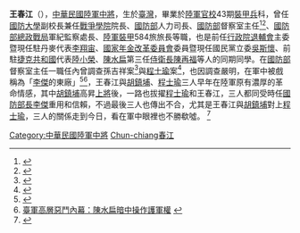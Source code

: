 {{autobiography|time=2016-11-15T10:12:43+00:00}}
{{expand|time=2016-11-14T14:22:25+00:00}}
{{Infobox_Officeholder
|name = 王春江
|order             = {{flagicon image|ROC National Defense University Flag.svg}} 第6任[[國防大學_(中華民國)|國防大學]]副校長兼任[[戰爭學院|戰爭學院]]院長
|term_start        = 2009年9月1日
|term_end          = 2011年1月31日
|predecessor       = [[李翔宙|李翔宙]]
|successor         =[[傅永茂|傅永茂]]
|order1            = {{flagicon image|ROC Ministry of National Defense Flag.svg}} [[中華民國國防部|國防部]]人力司司長
|term_start1        = 2008年3月1日
|term_end1         = 2009年8月31日
|predecessor1       = [[王木榮|王木榮]]
|successor1         =[[趙克達|趙克達]]
|term_start2        = 2005年6月1日
|term_end2          = 2005年9月15日
|predecessor2       = [[吳達澎|吳達澎]]
|successor2         = [[王宗海|王宗海]]
|order3            =  {{flagicon image|ROC Ministry of National Defense Flag.svg}} [[中華民國國防部|國防部]]督察室主任
|term_start3       = 2005年9月16日
|term_end3         = 2008年2月29日
|性別     = 男
|出生日期 = 1952年
|出生地點 = {{TWN}}
|逝世日期 = 
|逝世地點 = 
|居處     = 
|安葬地點 = 
|籍貫     = 
|職業     = 軍人
|父母     = 
|配偶     = 
|子女     = 
|親屬     = 
|國籍     = {{ROC}}
|信仰     = 
|學歷     = [[陸軍軍官學校|陸軍軍官學校]]43期[[裝甲兵|裝甲兵]]科
|別名     = 
|allegiance = {{ROC}}
|branch = {{flagicon image|Flag of the Republic of China Army.svg}} [[中華民國陸軍|中華民國陸軍]]
|rank = {{flagicon image|ROCA Lieutenant General's Flag.svg}} [[中將|中將]]
|serviceyears = 1974年－2011年
}}
'''王春江'''（{{bd|1952年||||}}），[[中華民國陸軍|中華民國陸軍]][[中將|中將]]，生於[[臺灣|臺灣]]，畢業於[[陸軍官校|陸軍官校]]43期[[裝甲兵|裝甲兵]]科，曾任[[國防大學_(中華民國)|國防大學]]副校長兼任[[戰爭學院|戰爭學院]]院長、[[中華民國國防部|國防部]]人力司長、[[中華民國國防部|國防部]]督察室主任<ref>{{Cite web |url=http://magazine.sina.com/bg/chinatimesweekly/1527/2007-05-29/ba34177.html |title=李天羽出線內幕 |accessdate=2016-11-15 |archive-date=2017-01-11 |archive-url=https://web.archive.org/web/20170111121248/http://magazine.sina.com/bg/chinatimesweekly/1527/2007-05-29/ba34177.html |dead-url=no }}</ref><ref>{{Cite web |url=http://city.udn.com/54532/2613163 |title=老李小李大不同李傑大砍國防組織李天羽全復原 |accessdate=2016-11-15 |archive-date=2016-11-15 |archive-url=https://web.archive.org/web/20161115195250/http://city.udn.com/54532/2613163 |dead-url=no }}</ref>、[[國防部政治作戰局|國防部總政戰局]]軍紀監察處長、[[陸軍|陸軍]][[裝甲|裝甲]]584旅旅長等職，也是前任[[行政院退輔會|行政院退輔會]]主委暨現任駐丹麥代表[[李翔宙|李翔宙]]、[[國家年金改革委員會|國家年金改革委員會]]委員暨現任國民黨立委[[吳斯懷|吳斯懷]]、前駐[[捷克共和國|捷克共和國]]代表[[陸小榮|陸小榮]]、[[陳水扁|陳水扁]]第三任[[總統府侍衛長|侍衛長]][[陳再福|陳再福]]等人的同期同學。在[[中華民國國防部|國防部]]督察室主任一職任內曾調查孫吉祥案<ref>{{Cite web |url=http://www.epochtimes.com/b5/5/9/16/n1054849.htm |title=孫吉祥案 國防部調查：機械問題與人為疏失 |accessdate=2016-11-15 |archive-date=2016-11-15 |archive-url=https://web.archive.org/web/20161115193211/http://www.epochtimes.com/b5/5/9/16/n1054849.htm |dead-url=no }}</ref>與[[程士瑜|程士瑜]]案<ref>{{Cite web |url=http://www.matsu.idv.tw/topicdetail.php?f=1&t=45399 |title=前馬祖司令官 帳目不明 程士瑜中將遭收押 |access-date=2016-11-15 |archive-date=2019-06-11 |archive-url=https://web.archive.org/web/20190611072707/https://www.matsu.idv.tw/topicdetail.php?f=1&t=45399 |dead-url=no }}</ref>，也因調查嚴明，在軍中被戲稱為「[[李傑_(臺灣)|李傑]]的東廠」<ref>{{Cite web |url=http://www.appledaily.com.tw/appledaily/article/headline/20070521/3492923/ |title=李天羽 立剷李傑親信 |accessdate=2016-11-15 |archive-date=2016-11-16 |archive-url=https://web.archive.org/web/20161116015103/http://www.appledaily.com.tw/appledaily/article/headline/20070521/3492923/ |dead-url=no }}</ref><ref>[http://hk.huaxia.com/tw/sdbd/js/2007/00632416.html 臺軍高層惡鬥內幕：陳水扁暗中操作護軍權] {{webarchive|url=https://web.archive.org/web/20161116015008/http://hk.huaxia.com/tw/sdbd/js/2007/00632416.html |date=2016-11-16 }}</ref>，王春江與[[胡鎮埔|胡鎮埔]]、[[程士瑜|程士瑜]]三人早年在陸軍原有濃厚的革命情感，其中[[胡鎮埔|胡鎮埔]]高昇[[上將|上將]]後，一路也拔擢[[程士瑜|程士瑜]]和王春江，三人都同受時任[[中華民國國防部部長|國防部長]][[李傑_(臺灣)|李傑]]重用和信賴，不過最後三人也傳出不合，尤其是王春江與[[胡鎮埔|胡鎮埔]]對上[[程士瑜|程士瑜]]，三人的關係走到今日，看在軍中眼裡也不勝欷噓。 <ref>{{Cite web |url=http://hk.crntt.com/crn-webapp/search/allDetail.jsp?id=100413939&sw=%E5%A4%A9%E7%BE%BD |title=親李傑色彩濃厚　程士瑜自嘲陸軍“頭號戰犯” |access-date=2016-11-15 |archive-date=2019-06-10 |archive-url=https://web.archive.org/web/20190610005247/http://hk.crntt.com/crn-webapp/search/allDetail.jsp?id=100413939&sw=%E5%A4%A9%E7%BE%BD |dead-url=no }}</ref>
[[Category:中華民國陸軍中將|Category:中華民國陸軍中將]]
[[Category:王姓|Chun-chiang春江]]